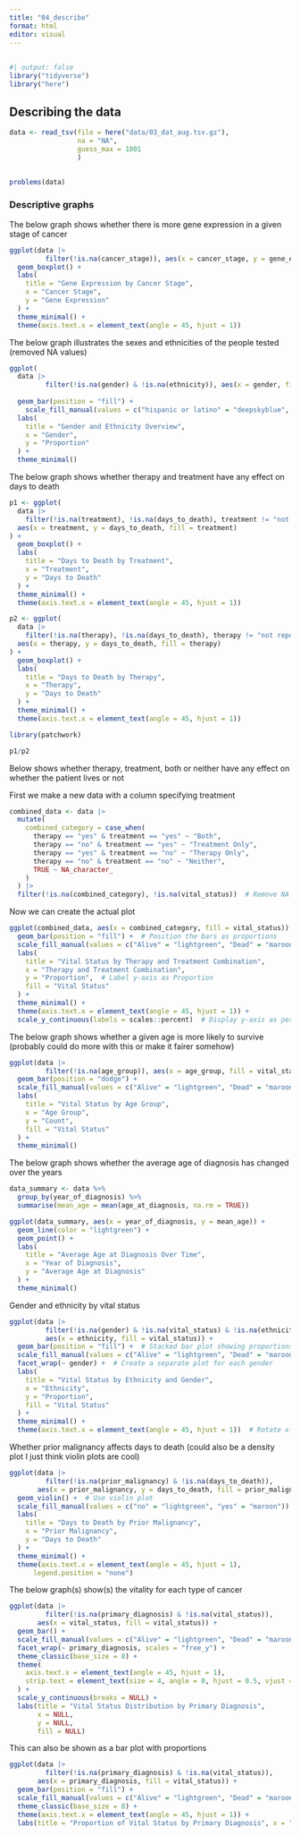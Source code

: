```yaml
---
title: "04_describe"
format: html
editor: visual
---
```


## 

```r
#| output: false
library("tidyverse")
library("here")
```

## Describing the data

```r
data <- read_tsv(file = here("data/03_dat_aug.tsv.gz"), 
                 na = "NA", 
                 guess_max = 1001
                 )
                
```

```r
problems(data)
```

### Descriptive graphs

The below graph shows whether there is more gene expression in a given stage of cancer

```r
ggplot(data |> 
         filter(!is.na(cancer_stage)), aes(x = cancer_stage, y = gene_expression, fill = cancer_stage)) +
  geom_boxplot() +
  labs(
    title = "Gene Expression by Cancer Stage",
    x = "Cancer Stage",
    y = "Gene Expression"
  ) +
  theme_minimal() +
  theme(axis.text.x = element_text(angle = 45, hjust = 1))

```

The below graph illustrates the sexes and ethnicities of the people tested (removed NA values)

```r
ggplot(
  data |> 
         filter(!is.na(gender) & !is.na(ethnicity)), aes(x = gender, fill = ethnicity)) +
  
  geom_bar(position = "fill") +
    scale_fill_manual(values = c("hispanic or latino" = "deepskyblue", "not hispanic or latino" = "deepskyblue3", "not reported" = "deepskyblue4")) +
  labs(
    title = "Gender and Ethnicity Overview",
    x = "Gender",
    y = "Proportion"
  ) +
  theme_minimal()

```

The below graph shows whether therapy and treatment have any effect on days to death

```r

p1 <- ggplot(
  data |>
    filter(!is.na(treatment), !is.na(days_to_death), treatment != "not reported"), 
  aes(x = treatment, y = days_to_death, fill = treatment)
) +
  geom_boxplot() +
  labs(
    title = "Days to Death by Treatment",
    x = "Treatment",
    y = "Days to Death"
  ) +
  theme_minimal() +
  theme(axis.text.x = element_text(angle = 45, hjust = 1))

p2 <- ggplot(
  data |>
    filter(!is.na(therapy), !is.na(days_to_death), therapy != "not reported"), 
  aes(x = therapy, y = days_to_death, fill = therapy)
) +
  geom_boxplot() +
  labs(
    title = "Days to Death by Therapy",
    x = "Therapy",
    y = "Days to Death"
  ) +
  theme_minimal() +
  theme(axis.text.x = element_text(angle = 45, hjust = 1))

library(patchwork)

p1/p2

```

Below shows whether therapy, treatment, both or neither have any effect on whether the patient lives or not

First we make a new data with a column specifying treatment

```r
combined_data <- data |>
  mutate(
    combined_category = case_when(
      therapy == "yes" & treatment == "yes" ~ "Both",
      therapy == "no" & treatment == "yes" ~ "Treatment Only",
      therapy == "yes" & treatment == "no" ~ "Therapy Only",
      therapy == "no" & treatment == "no" ~ "Neither",
      TRUE ~ NA_character_
    )
  ) |>
  filter(!is.na(combined_category), !is.na(vital_status))  # Remove NA values
```

Now we can create the actual plot

```r

ggplot(combined_data, aes(x = combined_category, fill = vital_status)) +
  geom_bar(position = "fill") +  # Position the bars as proportions
  scale_fill_manual(values = c("Alive" = "lightgreen", "Dead" = "maroon")) +
  labs(
    title = "Vital Status by Therapy and Treatment Combination",
    x = "Therapy and Treatment Combination",
    y = "Proportion",  # Label y-axis as Proportion
    fill = "Vital Status"
  ) +
  theme_minimal() +
  theme(axis.text.x = element_text(angle = 45, hjust = 1)) +
  scale_y_continuous(labels = scales::percent)  # Display y-axis as percentage
```

The below graph shows whether a given age is more likely to survive (probably could do more with this or make it fairer somehow)

```r

ggplot(data |> 
         filter(!is.na(age_group)), aes(x = age_group, fill = vital_status)) +
  geom_bar(position = "dodge") +
  scale_fill_manual(values = c("Alive" = "lightgreen", "Dead" = "maroon")) +
  labs(
    title = "Vital Status by Age Group",
    x = "Age Group",
    y = "Count", 
    fill = "Vital Status"
  ) +
  theme_minimal()
```

The below graph shows whether the average age of diagnosis has changed over the years

```r
data_summary <- data %>%
  group_by(year_of_diagnosis) %>%
  summarise(mean_age = mean(age_at_diagnosis, na.rm = TRUE))

ggplot(data_summary, aes(x = year_of_diagnosis, y = mean_age)) +
  geom_line(color = "lightgreen") +
  geom_point() +
  labs(
    title = "Average Age at Diagnosis Over Time",
    x = "Year of Diagnosis",
    y = "Average Age at Diagnosis"
  ) +
  theme_minimal()

```

Gender and ethnicity by vital status

```r
ggplot(data |> 
         filter(!is.na(gender) & !is.na(vital_status) & !is.na(ethnicity) & ethnicity != "not reported"),
         aes(x = ethnicity, fill = vital_status)) +
  geom_bar(position = "fill") +  # Stacked bar plot showing proportions
  scale_fill_manual(values = c("Alive" = "lightgreen", "Dead" = "maroon")) +
  facet_wrap(~ gender) +  # Create a separate plot for each gender
  labs(
    title = "Vital Status by Ethnicity and Gender",
    x = "Ethnicity",
    y = "Proportion",
    fill = "Vital Status"
  ) +
  theme_minimal() +
  theme(axis.text.x = element_text(angle = 45, hjust = 1))  # Rotate x-axis labels for readability


```

Whether prior malignancy affects days to death (could also be a density plot I just think violin plots are cool)

```r
ggplot(data |> 
         filter(!is.na(prior_malignancy) & !is.na(days_to_death)), 
       aes(x = prior_malignancy, y = days_to_death, fill = prior_malignancy)) +
  geom_violin() +  # Use violin plot
  scale_fill_manual(values = c("no" = "lightgreen", "yes" = "maroon")) +
  labs(
    title = "Days to Death by Prior Malignancy",
    x = "Prior Malignancy",
    y = "Days to Death"
  ) +
  theme_minimal() +
  theme(axis.text.x = element_text(angle = 45, hjust = 1),
      legend.position = "none")
```

The below graph(s) show(s) the vitality for each type of cancer

```r
ggplot(data |> 
         filter(!is.na(primary_diagnosis) & !is.na(vital_status)),
       aes(x = vital_status, fill = vital_status)) +
  geom_bar() +
  scale_fill_manual(values = c("Alive" = "lightgreen", "Dead" = "maroon")) +
  facet_wrap(~ primary_diagnosis, scales = "free_y") +
  theme_classic(base_size = 8) +
  theme(
    axis.text.x = element_text(angle = 45, hjust = 1),
    strip.text = element_text(size = 4, angle = 0, hjust = 0.5, vjust = 0.5) # adjust each title, 
  ) +
  scale_y_continuous(breaks = NULL) +
  labs(title = "Vital Status Distribution by Primary Diagnosis",
       x = NULL,
       y = NULL, 
       fill = NULL)


```

This can also be shown as a bar plot with proportions

```r
ggplot(data |> 
         filter(!is.na(primary_diagnosis) & !is.na(vital_status)),
       aes(x = primary_diagnosis, fill = vital_status)) +
  geom_bar(position = "fill") +
  scale_fill_manual(values = c("Alive" = "lightgreen", "Dead" = "maroon")) +
  theme_classic(base_size = 8) +
  theme(axis.text.x = element_text(angle = 45, hjust = 1)) +
  labs(title = "Proportion of Vital Status by Primary Diagnosis", x = "Primary Diagnosis", y = "Proportion")


```
